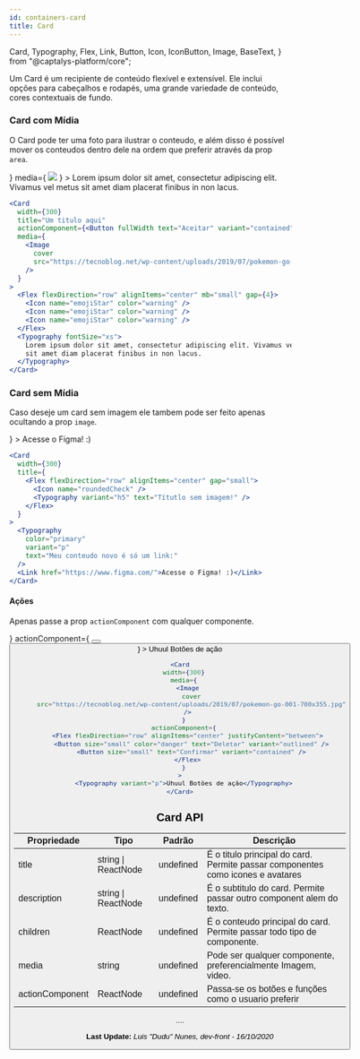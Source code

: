 ```yaml
---
id: containers-card
title: Card
---
```


  Card,
  Typography,
  Flex,
  Link,
  Button,
  Icon,
  IconButton,
  Image,
  BaseText,
} from "@captalys-platform/core";

Um Card é um recipiente de conteúdo flexível e extensível. Ele inclui opções para cabeçalhos e rodapés, uma grande variedade de conteúdo, cores contextuais de fundo.

### Card com Mídia

O Card pode ter uma foto para ilustrar o conteudo, e além disso é possível mover os conteudos dentro dele na ordem que preferir através da prop `area`.

<Flex mb="xl">
  <Card
    width={300}
    title="Um titulo aqui"
    actionComponent={<Button fullWidth text="Aceitar" variant="contained" />}
    media={
      <Image
        cover
        src="https://tecnoblog.net/wp-content/uploads/2019/07/pokemon-go-001-700x355.jpg"
      />
    }
  >
    <Flex flexDirection="row" alignItems="center" mb="small" gap={4}>
      <Icon name="emojiStar" color="warning" />
      <Icon name="emojiStar" color="warning" />
      <Icon name="emojiStar" color="warning" />
    </Flex>
    <Typography fontSize="xs">
      Lorem ipsum dolor sit amet, consectetur adipiscing elit. Vivamus vel metus
      sit amet diam placerat finibus in non lacus.
    </Typography>
  </Card>
</Flex>

```jsx
<Card
  width={300}
  title="Um titulo aqui"
  actionComponent={<Button fullWidth text="Aceitar" variant="contained" />}
  media={
    <Image
      cover
      src="https://tecnoblog.net/wp-content/uploads/2019/07/pokemon-go-001-700x355.jpg"
    />
  }
>
  <Flex flexDirection="row" alignItems="center" mb="small" gap={4}>
    <Icon name="emojiStar" color="warning" />
    <Icon name="emojiStar" color="warning" />
    <Icon name="emojiStar" color="warning" />
  </Flex>
  <Typography fontSize="xs">
    Lorem ipsum dolor sit amet, consectetur adipiscing elit. Vivamus vel metus
    sit amet diam placerat finibus in non lacus.
  </Typography>
</Card>
```

### Card sem Mídia

Caso deseje um card sem imagem ele tambem pode ser feito apenas ocultando a prop `image`.

<Flex mb="xl">
  <Card
    width={300}
    title={
      <Flex flexDirection="row" alignItems="center" gap="small">
        <Icon name="roundedCheck" />
        <Typography variant="h5" text="Títutlo sem imagem!" />
      </Flex>
    }
  >
    <Typography
      color="primary"
      variant="p"
      text="Meu conteudo novo é só um link:"
    />
    <Link href="https://www.figma.com/">Acesse o Figma! :)</Link>
  </Card>
</Flex>

```jsx
<Card
  width={300}
  title={
    <Flex flexDirection="row" alignItems="center" gap="small">
      <Icon name="roundedCheck" />
      <Typography variant="h5" text="Títutlo sem imagem!" />
    </Flex>
  }
>
  <Typography
    color="primary"
    variant="p"
    text="Meu conteudo novo é só um link:"
  />
  <Link href="https://www.figma.com/">Acesse o Figma! :)</Link>
</Card>
```

#### Ações

Apenas passe a prop `actionComponent` com qualquer componente.

<Flex mb="xl">
  <Card
    width={300}
    media={
      <Image
        cover
        src="https://tecnoblog.net/wp-content/uploads/2019/07/pokemon-go-001-700x355.jpg"
      />
    }
    actionComponent={
      <Flex flexDirection="row" alignItems="center" justifyContent="between">
        <Button size="small" color="danger" text="Deletar" variant="outlined" />
        <Button size="small" text="Confirmar" variant="contained" />
      </Flex>
    }
  >
    <Typography variant="p">Uhuul Botões de ação</Typography>
  </Card>
</Flex>

```jsx
<Card
  width={300}
  media={
    <Image
      cover
      src="https://tecnoblog.net/wp-content/uploads/2019/07/pokemon-go-001-700x355.jpg"
    />
  }
  actionComponent={
    <Flex flexDirection="row" alignItems="center" justifyContent="between">
      <Button size="small" color="danger" text="Deletar" variant="outlined" />
      <Button size="small" text="Confirmar" variant="contained" />
    </Flex>
  }
>
  <Typography variant="p">Uhuul Botões de ação</Typography>
</Card>
```

## Card API

| Propriedade     | Tipo                | Padrão    | Descrição                                                                       |
| --------------- | ------------------- | --------- | ------------------------------------------------------------------------------- |
| title           | string \| ReactNode | undefined | É o titulo principal do card. Permite passar componentes como icones e avatares |
| description     | string \| ReactNode | undefined | É o subtitulo do card. Permite passar outro component alem do texto.            |
| children        | ReactNode           | undefined | É o conteudo principal do card. Permite passar todo tipo de componente.         |
| media           | string              | undefined | Pode ser qualquer componente, preferencialmente Imagem, video.                  |
| actionComponent | ReactNode           | undefined | Passa-se os botões e funções como o usuario preferir                            |

....

**Last Update:** _Luis "Dudu" Nunes, dev-front - 16/10/2020_
